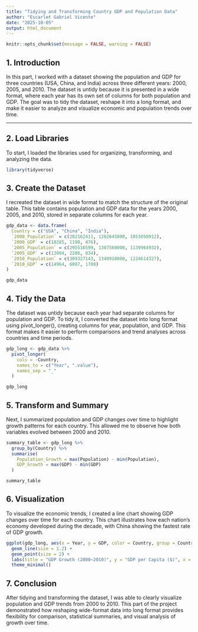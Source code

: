---
title: "Tidying and Transforming Country GDP and Population Data"
author: "Escarlet Gabriel Vicente"
date: "2025-10-05"
output: html_document
---

```{r setup, include=FALSE}
knitr::opts_chunk$set(message = FALSE, warning = FALSE)
```

## 1. Introduction
In this part, I worked with a dataset showing the population and GDP for three countries (USA, China, and India) across three different years: 2000, 2005, and 2010.
The dataset is untidy because it is presented in a wide format, where each year has its own set of columns for both population and GDP.
The goal was to tidy the dataset, reshape it into a long format, and make it easier to analyze and visualize economic and population trends over time.

---

## 2. Load Libraries
To start, I loaded the libraries used for organizing, transforming, and analyzing the data.
```{r libraries}
library(tidyverse)
```

## 3. Create the Dataset
I recreated the dataset in wide format to match the structure of the original table.
This table contains population and GDP data for the years 2000, 2005, and 2010, stored in separate columns for each year.
```{r create_dataset}
gdp_data <- data.frame(
  Country = c("USA", "China", "India"),
  `2000_Population` = c(282162411, 1262645000, 1053050912),
  `2000_GDP` = c(10285, 1198, 476),
  `2005_Population` = c(295516599, 1307560000, 1139964932),
  `2005_GDP` = c(13094, 2286, 834),
  `2010_Population` = c(309327143, 1340910000, 1224614327),
  `2010_GDP` = c(14964, 6087, 1708)
)

gdp_data
```

## 4. Tidy the Data
The dataset was untidy because each year had separate columns for population and GDP.
To tidy it, I converted the dataset into long format using pivot_longer(), creating columns for year, population, and GDP.
This format makes it easier to perform comparisons and trend analyses across countries and time periods.
```{r tidy_data}
gdp_long <- gdp_data %>%
  pivot_longer(
    cols = -Country,
    names_to = c("Year", ".value"),
    names_sep = "_"
  )

gdp_long
```

## 5. Transform and Summary
Next, I summarized population and GDP changes over time to highlight growth patterns for each country.
This allowed me to observe how both variables evolved between 2000 and 2010.
```{r transformation}
summary_table <- gdp_long %>%
  group_by(Country) %>%
  summarise(
    Population_Growth = max(Population) - min(Population),
    GDP_Growth = max(GDP) - min(GDP)
  )

summary_table
```

## 6. Visualization
To visualize the economic trends, I created a line chart showing GDP changes over time for each country.
This chart illustrates how each nation’s economy developed during the decade, with China showing the fastest rate of GDP growth.
```{r line_chart}
ggplot(gdp_long, aes(x = Year, y = GDP, color = Country, group = Country)) +
  geom_line(size = 1.2) +
  geom_point(size = 2) +
  labs(title = "GDP Growth (2000–2010)", y = "GDP per Capita ($)", x = "Year") +
  theme_minimal()
```

## 7. Conclusion
After tidying and transforming the dataset, I was able to clearly visualize population and GDP trends from 2000 to 2010.
This part of the project demonstrated how reshaping wide-format data into long format provides flexibility for comparison, statistical summaries, and visual analysis of growth over time.